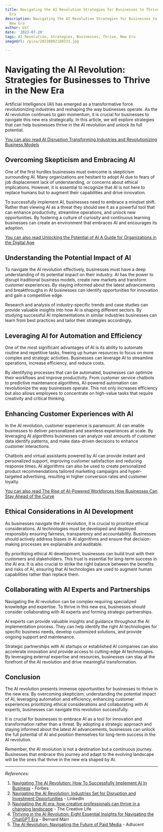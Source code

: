 ```yaml
---
title: Navigating the AI Revolution Strategies for Businesses to Thrive in the New
  Era
description: Navigating the AI Revolution Strategies for Businesses to Thrive in the
  New Era
author: Usf
date: '2023-07-20'
tags: AI Revolution, Strategies, Businesses, Thrive, New Era
imageUrl: /pixa/20230802180331.jpg

---
```

# Navigating the AI Revolution: Strategies for Businesses to Thrive in the New Era

Artificial Intelligence (AI) has emerged as a transformative force  revolutionizing industries and reshaping the way businesses operate.  As  the AI revolution continues to gain momentum, it is crucial for businesses to  navigate this new era strategically. In this article, we will  explore strategies that can help businesses thrive in the AI revolution and unlock its full potential.

[You can also read AI Disruption Transforming Industries and Revolutionizing  Business Models](AI%20Disruption%20Transforming%20Industries%20and%20Revolutionizing%20Business%20Models)


## Overcoming Skepticism and Embracing AI

One of the  first hurdles  businesses must overcome is skepticism surrounding AI. Many organizations are hesitant  to adopt AI  due to fears  of job displacement lack of understanding, or concerns about ethical implications. However, it is  essential to recognize that  AI is not here to replace humans but to augment their capabilities and drive innovation.

To successfully implement AI,  businesses need to embrace a  mindset shift. Rather than viewing AI as a threat they should see  it as a powerful tool that can enhance productivity, streamline operations,  and unlock new opportunities. By fostering a culture of curiosity and continuous learning businesses can  create an environment that embraces AI and encourages its adoption.

[You can also read Unlocking the Potential of AI A  Guide for Organizations in the Digital Age](Unlocking%20the%20Potential%20of%20AI%20A%20Guide%20for%20Organizations%20in%20the%20Digital%20Age)


## Understanding  the Potential Impact of AI

To navigate the AI revolution effectively, businesses must have a deep understanding of its potential impact on their industry. AI has the power to disrupt  traditional business  models, create new markets and transform customer experiences.  By staying informed about the latest  advancements  and breakthroughs in AI businesses  can identify opportunities for innovation and gain a competitive edge.

Research and analysis of industry-specific trends and  case studies can provide valuable insights  into how AI is shaping different sectors. By studying successful AI implementations in similar industries businesses can learn from best practices and tailor their strategies accordingly.

## Leveraging AI for  Automation and Efficiency

One  of the most significant advantages of AI  is its ability to automate routine and repetitive  tasks, freeing up human resources to focus on more complex and strategic activities. Businesses can leverage AI to streamline operations,  increase efficiency, and reduce costs.

By identifying processes that can be automated, businesses can optimize their  workflows and improve productivity. From customer service chatbots to predictive maintenance algorithms, AI-powered automation can revolutionize the way businesses operate. This not only  increases efficiency but also allows employees to concentrate  on high-value tasks that require creativity and critical thinking.

## Enhancing Customer Experiences with AI

In the AI revolution, customer experience is  paramount. AI can enable businesses to deliver personalized  and seamless experiences at scale. By leveraging AI algorithms businesses can analyze vast amounts of customer data identify patterns, and make data-driven decisions  to enhance customer interactions.

Chatbots and virtual assistants powered by AI can provide instant and personalized support, improving customer satisfaction and reducing response times. AI  algorithms can also  be used  to create personalized  product recommendations tailored marketing campaigns and hyper-targeted advertising, resulting in higher conversion  rates and customer  loyalty.

[You can also read The Rise of  AI-Powered Workforces How Businesses Can Stay Ahead of the Curve](The%20Rise%20of%20AI-Powered%20Workforces%20How%20Businesses%20Can%20Stay%20Ahead%20of%20the%20Curve)


## Ethical Considerations in AI Development

As businesses navigate the AI revolution, it is crucial to prioritize ethical considerations. AI technologies must be developed  and deployed responsibly ensuring fairness, transparency  and accountability.  Businesses should actively address biases in AI algorithms and ensure that decision-making processes  are explainable and auditable.

By prioritizing ethical AI development, businesses can build trust with their customers and stakeholders.  This trust  is essential for long-term success in the AI era.  It is also crucial to strike the right balance between the benefits and risks of AI,  ensuring  that  AI  technologies are  used to augment human capabilities rather than replace them.

## Collaborating with AI Experts  and Partnerships

Navigating  the AI revolution can be complex requiring specialized knowledge and expertise.  To thrive in this new era, businesses should consider collaborating with AI experts  and forming strategic partnerships.

AI experts can provide valuable insights and guidance throughout the AI implementation process. They  can help identify the right AI technologies for specific business needs, develop customized solutions, and provide ongoing support and maintenance.

Strategic partnerships with AI  startups or established AI companies can also accelerate innovation and provide access to cutting-edge AI technologies. By leveraging external expertise and resources, businesses can  stay at the forefront of the AI revolution and drive meaningful transformation.

## Conclusion

The  AI revolution presents immense opportunities for businesses to thrive in the new era. By overcoming skepticism, understanding the potential impact of  AI, leveraging automation  and efficiency, enhancing  customer experiences prioritizing ethical considerations and collaborating with AI experts, businesses can navigate this  revolution  successfully.

It  is  crucial for businesses to embrace AI  as a tool for innovation and  transformation rather than a threat. By adopting a strategic approach and staying  informed  about the latest AI advancements, businesses can unlock the full potential of AI and position themselves for long-term success in the AI  revolution.

Remember, the  AI revolution is not a destination but a continuous journey. Businesses that embrace this journey and adapt to the evolving  landscape will be the ones that thrive in the new era shaped by AI.

---

*References:*

1. [Navigating The AI Revolution: How To Successfully Implement AI In Business](https://www.forbes.com/sites/theyec/2023/05/16/navigating-the-ai-revolution-how-to-successfully-implement-ai-in-business/?sh=24a87496889b) -  Forbes
2. [Navigating the  AI Revolution:  Industries  Set for Disruption and Investment Opportunities](https://www.linkedin.com/pulse/navigating-ai-revolution-industries-set-disruption-investment-zanev) - LinkedIn
3. [Navigating the  AI era:  how creative professionals can thrive in  a changing landscape](https://thecreativelife.net/navigating-the-ai-era/) - The Creative Life
4. [Thriving in  the AI  Revolution: Eight Essential Insights for Navigating the ChatGPT Era](https://bernardmarr.com/thriving-in-the-ai-revolution-eight-essential-insights-for-navigating-the-chatgpt-era/) - Bernard Marr
5.  [The AI  Revolution: Navigating the Future of Paid Media](https://www.adlucent.com/resources/blog/embracing-the-ai-revolution-navigating-the-future-of-paid-media/) - Adlucent